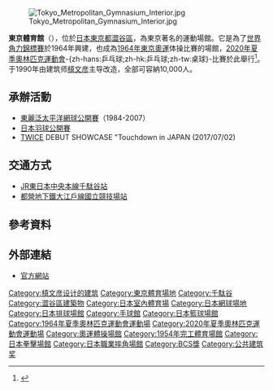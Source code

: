 {{Distinguish|東京體育場}}  
{{Infobox stadium 
|stadium_name = 東京體育館
|image=[[File:Tokyo_Metropolitan_Gymnasium_2008.jpg|250px]]
|location=[[日本|日本]][[東京都|東京都]]
|coordinates = {{coord|35|40|47|N|139|42|45|E|display=inline,title}}
|broke_ground = 1952
|built = 1954年4月
|opened = 1954
|renovated = 1990
|owner = Tokyo Metropolitan Government
|surface = 競技場、室內游泳池
|architect = [[槙文彥|槙文彥]]
|tenants = [[東麗泛太平洋網球公開賽|東麗泛太平洋網球公開賽]]（1984-2007）<br>[[2020年夏季奥林匹克运动会|2020年夏季奥林匹克运动会]]<br>[[TWICE|TWICE]] DEBUT SHOWCASE Touchdown in JAPAN（2017）
|seating_capacity = 10,000
}}
[[File:Tokyo_Metropolitan_Gymnasium_Interior.jpg|thumb]]

'''東京體育館'''（{{jpn|j=東京体育館|hg=とうきょうたいいくかん|rm=Tōkyō Taiikukan|f=y}}），位於[[日本|日本]][[東京都|東京都]][[澀谷區|澀谷區]]，為東京著名的運動場館。它是為了[[世界角力錦標賽|世界角力錦標賽]]於1964年興建，也成為[[1964年夏季奥林匹克运动会|1964年東京奧運]]体操比賽的場館，[[2020年夏季奧林匹克運動會|2020年夏季奧林匹克運動會]]-{zh-hans:乒乓球;zh-hk:乒乓球;zh-tw:桌球}-比賽於此舉行<ref>{{cite web|title=Venue Plan|url=http://tokyo2020.jp/en/plan/venue/index.html|publisher=Tokyo 2020 Bid Committee|accessdate=11 September 2013|deadurl=yes|archiveurl=https://web.archive.org/web/20130727040849/http://tokyo2020.jp/en/plan/venue/index.html|archivedate=2013年7月27日}}</ref>。于1990年由建筑师[[槙文彦|槙文彦]]主导改造，全部可容納10,000人。

== 承辦活動 ==
* [[東麗泛太平洋網球公開賽|東麗泛太平洋網球公開賽]]（1984-2007）
* [[日本羽毛球公开赛|日本羽球公開賽]]
* [[TWICE|TWICE]] DEBUT SHOWCASE "Touchdown in JAPAN (2017/07/02)

== 交通方式 ==
* [[東日本旅客鐵道|JR東日本]][[中央本線|中央本線]][[千駄谷站|千駄谷站]]
* [[都營地下鐵|都營地下鐵]][[都營地下鐵大江戶線|大江戶線]][[國立競技場站|國立競技場站]]

==參考資料==
{{reflist}}

== 外部連結 ==
{{Commonscat|Tokyo Metropolitan Gymnasium}}
* [https://web.archive.org/web/20090409010913/http://www.tef.or.jp/tmg/ 官方網站]

{{s-start}}
{{Succession box|
  title=[[ATP世界巡迴賽總決賽|大師盃]]<br>比賽場館|
  before=首個場館|
  after=[[皮埃爾·德·顧拜旦體育場|皮埃爾·德·顧拜旦體育場]]<br> 巴黎|
  years=1970
}}
{{s-end}}

{{2020年夏季奧林匹克運動會比賽場館}}
[[Category:槙文彦设计的建筑|Category:槙文彦设计的建筑]]
[[Category:東京體育場地|Category:東京體育場地]]
[[Category:千駄谷|Category:千駄谷]]
[[Category:澀谷區建築物|Category:澀谷區建築物]]
[[Category:日本室內體育場|Category:日本室內體育場]]
[[Category:日本網球場地|Category:日本網球場地]]
[[Category:日本排球場館|Category:日本排球場館]]
[[Category:手球館|Category:手球館]]
[[Category:日本籃球場館|Category:日本籃球場館]]
[[Category:1964年夏季奧林匹克運動會運動場|Category:1964年夏季奧林匹克運動會運動場]]
[[Category:2020年夏季奧林匹克運動會運動場|Category:2020年夏季奧林匹克運動會運動場]]
[[Category:奧運體操場館|Category:奧運體操場館]]
[[Category:1954年完工體育場館|Category:1954年完工體育場館]]
[[Category:日本拳擊場館|Category:日本拳擊場館]]
[[Category:日本職業摔角場館|Category:日本職業摔角場館]]
[[Category:BCS獎|Category:BCS獎]]
[[Category:公共建筑奖|Category:公共建筑奖]]